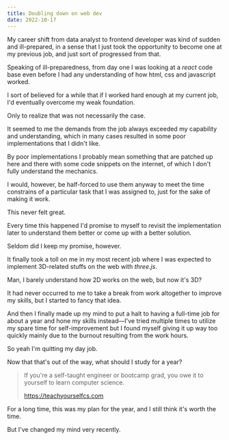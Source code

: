 ```yaml
---
title: Doubling down on web dev
date: 2022-10-17
---
```


My career shift from data analyst to frontend developer was kind of sudden and ill-prepared, in a sense that I just took the opportunity to become one at my previous job, and just sort of progressed from that.

Speaking of ill-preparedness, from day one I was looking at a _react_ code base even before I had any understanding of how html, css and javascript worked.

I sort of believed for a while that if I worked hard enough at my current job, I'd eventually overcome my weak foundation.

Only to realize that was not necessarily the case.

It seemed to me the demands from the job always exceeded my capability and understanding, which in many cases resulted in some poor implementations that I didn't like.

By poor implementations I probably mean something that are patched up here and there with some code snippets on the internet, of which I don't fully understand the mechanics.

I would, however, be half-forced to use them anyway to meet the time constrains of a particular task that I was assigned to, just for the sake of making it work.

This never felt great.

Every time this happened I'd promise to myself to revisit the implementation later to understand them better or come up with a better solution.

Seldom did I keep my promise, however.

It finally took a toll on me in my most recent job where I was expected to implement 3D-related stuffs on the web with _three.js_.

Man, I barely understand how 2D works on the web, but now it's 3D?

It had never occurred to me to take a break from work altogether to improve my skills, but I started to fancy that idea.

And then I finally made up my mind to put a halt to having a full-time job for about a year and hone my skills instead&mdash;I've tried multiple times to utilize my spare time for self-improvement but I found myself giving it up way too quickly mainly due to the burnout resulting from the work hours.

So yeah I'm quitting my day job.

Now that that's out of the way, what should I study for a year?

> If you're a self-taught engineer or bootcamp grad, you owe it to yourself to learn computer science.
>
> https://teachyourselfcs.com

For a long time, this was my plan for the year, and I still think it's worth the time.

But I've changed my mind very recently.
